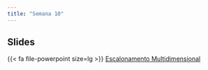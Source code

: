 ```yaml
---
title: "Semana 10"
---
```




## Slides

{{< fa file-powerpoint size=lg >}} [Escalonamento Multidimensional](/aulas/Escalonamento/escalonamento.html "Escalonamento Multidimensional"){aria-label="Escalonamento Multidimensional"}